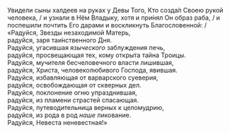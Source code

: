 Увидели сыны халдеев на руках у Девы Того, Кто созда́л Своею рукой человека, / и узнали в Нём Владыку, хотя и при́нял Он образ раба, / и поспешили почтить Его дарами и воскликнуть Благословенной: /  
«Радуйся, Звезды незаходимой Матерь,  
радуйся, заря таи́нственного Дня.  
Радуйся, угасившая *языческого* заблуждения печь,  
радуйся, просвещающая тех, кому открыта тайна Троицы.  
Радуйся, мучителя бесчеловечного власти лишившая,  
радуйся, Христа, человеколюбивого Господа, явившая.  
Радуйся, избавляющая от варварского суеверия,  
радуйся, освобождающая от скверных дел.  
Радуйся, поклонение огню упразднившая,  
радуйся, из пламени страстей спасающая.  
Радуйся, путеводительница верных к целомудрию,  
радуйся, из рода в род *наше* ликование.  
Радуйся, Невеста неневестная!»
